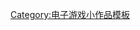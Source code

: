 {{asbox
| image     = THQ logo 2011.svg
| pix       =  
| subject   = 
| qualifier = 与[[THQ]]有关
| category  = THQ小作品
| tempsort  =  
| name      = Template:THQ-stub
}}<noinclude>
[[Category:电子游戏小作品模板]]
</noinclude>